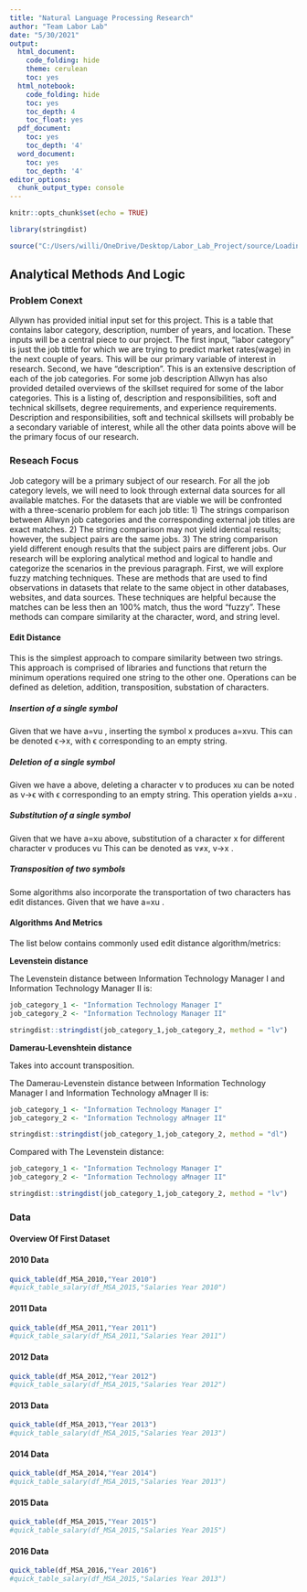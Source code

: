 ```yaml
---
title: "Natural Language Processing Research"
author: "Team Labor Lab"
date: "5/30/2021"
output:
  html_document:
    code_folding: hide
    theme: cerulean
    toc: yes
  html_notebook:
    code_folding: hide
    toc: yes
    toc_depth: 4
    toc_float: yes
  pdf_document:
    toc: yes
    toc_depth: '4'
  word_document:
    toc: yes
    toc_depth: '4'
editor_options:
  chunk_output_type: console
---
```


```r
knitr::opts_chunk$set(echo = TRUE)

library(stringdist)
```

```r
source("C:/Users/willi/OneDrive/Desktop/Labor_Lab_Project/source/Loading_data.R")
```


## Analytical Methods And Logic

### Problem Conext 

Allywn has provided initial input set for this project. This is a table that contains labor category, description, number of years, and location. These inputs will be a central piece to our project. The first input, “labor category” is just the job tittle for which we are trying to predict market rates(wage) in the next couple of years. This will be our primary variable of interest in research. Second, we have “description”. This is an extensive description of each of the job categories. For some job description Allwyn has also provided detailed overviews of the skillset required for some of the labor categories. This is a listing of, description and responsibilities, soft and technical skillsets, degree requirements, and experience requirements. Description and responsibilities, soft and technical skillsets will probably be a secondary variable of interest, while all the other data points above will be the primary focus of our research.

### Reseach Focus

Job category will be a primary subject of our research. For all the job category levels, we will need to look through external data sources for all available matches. For the datasets that are viable we will be confronted with a three-scenario problem for each job title: 1) The strings comparison between Allwyn job categories and the corresponding external job titles are exact matches.  2) The string comparison may not yield identical results; however, the subject pairs are the same jobs. 3) The string comparison yield different enough results that the subject pairs are different jobs.
Our research will be exploring analytical method and logical to handle and categorize the scenarios in the previous paragraph.  First, we will explore fuzzy matching techniques. These are methods that are used to find observations in datasets that relate to the same object in other databases, websites, and data sources. These techniques are helpful because the matches can be less then an 100% match, thus the word “fuzzy”. These methods can compare similarity at the character, word, and string level.

#### Edit Distance 

This is the simplest approach to compare similarity between two strings. This approach is comprised of libraries and functions that return the minimum operations required one string to the other one. Operations can be defined as deletion, addition, transposition, substation of characters. 

##### **Insertion of a single symbol**

Given that we have a=vu , inserting the symbol x produces a=xvu. This can be denoted ϵ→x, with ϵ corresponding to an empty string.

##### **Deletion of a single symbol**

Given we have a  above, deleting a character v to produces xu  can be noted as v→ϵ with ϵ corresponding to an empty string. This operation yields  a=xu .

##### **Substitution of a single symbol**

Given that we have a=xu above, substitution of a character x for different character v produces vu This can be denoted as  v≠x,  v→x .

##### **Transposition of two symbols** 

Some algorithms also incorporate the transportation of two characters has edit distances. Given that we have a=xu .


#### Algorithms And Metrics

The list below contains commonly used edit distance algorithm/metrics:

**Levenstein distance**  

The Levenstein distance between Information Technology Manager I and Information Technology Manager II is:
```r
job_category_1 <- "Information Technology Manager I"
job_category_2 <- "Information Technology Manager II"

stringdist::stringdist(job_category_1,job_category_2, method = "lv")
```

**Damerau-Levenshtein distance**

Takes into account transposition.

The Damerau-Levenstein distance between Information Technology Manager I and Information Technology aMnager II is:
```r
job_category_1 <- "Information Technology Manager I"
job_category_2 <- "Information Technology aMnager II"

stringdist::stringdist(job_category_1,job_category_2, method = "dl")
```

Compared with The Levenstein distance:
```r
job_category_1 <- "Information Technology Manager I"
job_category_2 <- "Information Technology aMnager II"

stringdist::stringdist(job_category_1,job_category_2, method = "lv")
```


### Data

#### Overview Of First Dataset 

#### 2010 Data
```r
quick_table(df_MSA_2010,"Year 2010")
#quick_table_salary(df_MSA_2015,"Salaries Year 2010")
```

#### 2011 Data
```r
quick_table(df_MSA_2011,"Year 2011")
#quick_table_salary(df_MSA_2011,"Salaries Year 2011")
```

#### 2012 Data
```r
quick_table(df_MSA_2012,"Year 2012")
#quick_table_salary(df_MSA_2015,"Salaries Year 2012")
```


#### 2013 Data
```r
quick_table(df_MSA_2013,"Year 2013")
#quick_table_salary(df_MSA_2015,"Salaries Year 2013")
```

#### 2014 Data
```r
quick_table(df_MSA_2014,"Year 2014")
#quick_table_salary(df_MSA_2015,"Salaries Year 2013")
```

#### 2015 Data
```r
quick_table(df_MSA_2015,"Year 2015")
#quick_table_salary(df_MSA_2015,"Salaries Year 2015")
```

#### 2016 Data
```r
quick_table(df_MSA_2016,"Year 2016")
#quick_table_salary(df_MSA_2015,"Salaries Year 2013")
```

